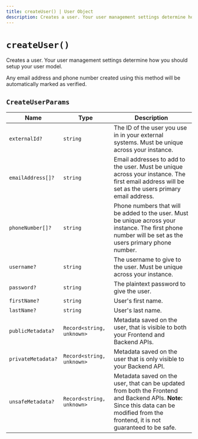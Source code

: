 ```yaml
---
title: createUser() | User Object
description: Creates a user. Your user management settings determine how you should setup your user model.
---
```


# `createUser()`

Creates a user. Your user management settings determine how you should setup your user model.

Any email address and phone number created using this method will be automatically marked as verified.

## `CreateUserParams`

| Name | Type | Description |
| --- | --- | --- |
| `externalId?` | `string` |	The ID of the user you use in in your external systems. Must be unique across your instance. |
| `emailAddress[]?` | `string` | Email addresses to add to the user. Must be unique across your instance. The first email address will be set as the users primary email address. |
| `phoneNumber[]?` | `string` | Phone numbers that will be added to the user. Must be unique across your instance. The first phone number will be set as the users primary phone number. |
| `username?` | `string` |	The username to give to the user. Must be unique across your instance. |
| `password?` | `string` |	The plaintext password to give the user. |
| `firstName?` | `string` | User's first name. |
| `lastName?` | `string` | User's last name. |
| `publicMetadata?` | `Record<string, unknown>` | Metadata saved on the user, that is visible to both your Frontend and Backend APIs. |
| `privateMetadata?` | `Record<string, unknown>` | Metadata saved on the user that is only visible to your Backend API. |
| `unsafeMetadata?` | `Record<string, unknown>` | Metadata saved on the user, that can be updated from both the Frontend and Backend APIs. **Note:** Since this data can be modified from the frontend, it is not guaranteed to be safe. |


